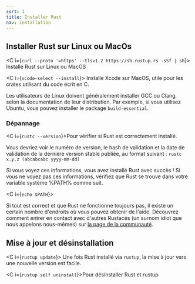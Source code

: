 ```yaml
---
sort: 1
title: Installer Rust
nav: installation
---
```


## Installer Rust sur Linux ou MacOs

<C i={`curl --proto '=https' --tlsv1.2 https://sh.rustup.rs -sSf | sh`}>
  Installe Rust sur Linux ou MacOS
</C>

<C i={`xcode-select --install`}>
  Installe Xcode sur MacOS, utile pour les crates utilisant du code écrit en C.
</C>

Les utilisateurs de Linux doivent généralement installer GCC ou Clang, selon la documentation de leur distribution. Par exemple, si vous utilisez Ubuntu, vous pouvez installer le package `build-essential`.

### Dépannage

<C i={`rustc --version`}>Pour vérifier si Rust est correctement installé.</C>

Vous devriez voir le numéro de version, le hash de validation et la date de validation de la dernière version stable publiée, au format suivant : `rustc x.y.z (abcabcabc yyyy-mm-dd)`

Si vous voyez ces informations, vous avez installé Rust avec succès ! Si vous ne voyez pas ces informations, vérifiez que Rust se trouve dans votre variable système %PATH% comme suit.

<C i={`echo $PATH`}></C>

Si tout est correct et que Rust ne fonctionne toujours pas, il existe un certain nombre d'endroits où vous pouvez obtenir de l'aide. Découvrez comment entrer en contact avec d'autres Rustacés (un surnom idiot que nous appelons nous-mêmes) sur [la page de la communauté](https://www.rust-lang.org/community).

## Mise à jour et désinstallation

<C i={`rustup update`}>
  Une fois Rust installé via `rustup`, la mise à jour vers une nouvelle version
  est facile.
</C>

<C i={`rustup self uninstall`}>Pour désinstaller Rust et rustup</C>
